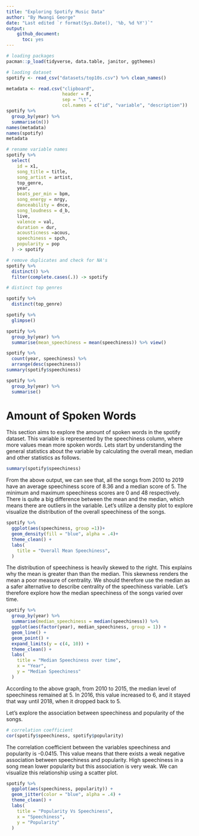 ```yaml
---
title: "Exploring Spotify Music Data"
author: "By Mwangi George"
date: "Last edited `r format(Sys.Date(), '%b, %d %Y')`"
output: 
    github_document:
      toc: yes
---
```



```r
# loading packages
pacman::p_load(tidyverse, data.table, janitor, ggthemes)

# laoding dataset
spotify <- read_csv("datasets/top10s.csv") %>% clean_names()

metadata <- read.csv("clipboard", 
                     header = F, 
                     sep = "\t", 
                     col.names = c("id", "variable", "description"))
spotify %>% 
  group_by(year) %>% 
  summarise(n())
names(metadata)
names(spotify)
metadata

# rename variable names
spotify %>%
  select(
    id = x1,
    song_title = title,
    song_artist = artist,
    top_genre,
    year,
    beats_per_min = bpm,
    song_energy = nrgy,
    danceability = dnce,
    song_loudness = d_b,
    live,
    valence = val,
    duration = dur,
    acousticness =acous,
    speechiness = spch,
    popularity = pop
  ) -> spotify

# remove duplicates and check for NA's
spotify %>% 
  distinct() %>% 
  filter(complete.cases(.)) -> spotify

# distinct top genres

spotify %>% 
  distinct(top_genre)

spotify %>% 
  glimpse()

spotify %>% 
  group_by(year) %>% 
  summarise(mean_speechiness = mean(speechiness)) %>% view()

spotify %>% 
  count(year, speechiness) %>% 
  arrange(desc(speechiness))
summary(spotify$speechiness)

spotify %>% 
  group_by(year) %>% 
  summarise()
```

# Amount of Spoken Words

This section aims to explore the amount of spoken words in the spotify dataset. This variable is represented by the speechiness column, where more values mean more spoken words. Lets start by understanding the general statistics about the variable by calculating the overall mean, median and other statistics as follows. 
```r
summary(spotify$speechiness)
```

From the above output, we can see that, all the songs from 2010 to 2019 have an average speechiness score of 8.36 and a median score of 5. The minimum and maximum speechiness scores are 0 and 48 respectively. There is quite a big difference between the mean and the median, which means there are outliers in the variable. Let's utilize a density plot to explore visualize the distribution of the overall speechiness of the songs.
```r
spotify %>% 
  ggplot(aes(speechiness, group =1))+
  geom_density(fill = "blue", alpha = .4)+
  theme_clean() +
  labs(
    title = "Overall Mean Speechiness",
  )
```


The distribution of speechiness is heavily skewed to the right. This explains why the mean is greater than than the median. This skewness renders the mean a poor measure of centrality. We should therefore use the median as a safer alternative to describe centrality of the speechiness variable.
Let's therefore explore how the median speechiness of the songs varied over time. 
```r
spotify %>%
  group_by(year) %>%
  summarise(median_speechiness = median(speechiness)) %>%
  ggplot(aes(factor(year), median_speechiness, group = 1)) +
  geom_line() +
  geom_point() +
  expand_limits(y = c(4, 10)) +
  theme_clean() +
  labs(
    title = "Median Speechiness over time",
    x = "Year",
    y = "Median Speechiness"
  )
```

According to the above graph, from 2010 to 2015, the median level of speechiness remained at 5. In 2016, this value increased to 6, and it stayed that way until 2018, when it dropped back to 5.

Let's explore the association between speechiness and popularity of the songs. 
```r
# correlation coefficient
cor(spotify$speechiness, spotify$popularity)
```
The correlation coefficient between the variables speechiness and popularity is -0.0415. This value means that there exists a weak negative association between speechiness and popularity. High speechiness in a song mean lower popularity but this association is very weak. We can visualize this relationship using a scatter plot. 

```r
spotify %>%
  ggplot(aes(speechiness, popularity)) +
  geom_jitter(color = "blue", alpha = .4) +
  theme_clean() +
  labs(
    title = "Popularity Vs Speechiness",
    x = "Speechiness",
    y = "Popularity"
  )
```




